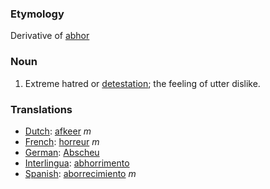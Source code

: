 ===Etymology===
Derivative of [[abhor]]
===Noun===
#Extreme hatred or [[detestation]]; the feeling of utter dislike.

===Translations===
*[[Dutch]]: [[afkeer]] ''m''
*[[French]]: [[horreur]] ''m''
*[[German]]: [[Abscheu]]
*[[Interlingua]]: [[abhorrimento]]
*[[Spanish]]: [[aborrecimiento]] ''m''